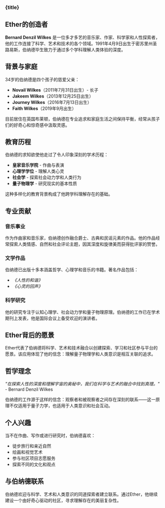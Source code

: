 
<h3 class="my-10 text-center text-xl font-bold">{title}</h3>

<div class="prose dark:prose-invert max-w-none">

## Ether的创造者

**Bernard Denzil Wilkes** 是一位多才多艺的音乐家、作家、科学家和人性探索者，他的工作连接了科学、艺术和技术的各个领域。1991年4月9日出生于密苏里州圣路易斯，伯纳德毕生致力于通过多个学科理解人类体验的深度。

## 背景与家庭

34岁的伯纳德是四个孩子的慈爱父亲：
- **Novail Wilkes**（2011年7月31日出生）- 长子
- **Jakeem Wilkes**（2013年12月25日出生）
- **Journey Wilkes**（2016年7月13日出生）  
- **Faith Wilkes**（2019年9月出生）

目前居住在英国布莱顿，伯纳德在专业追求和家庭生活之间保持平衡，经常从孩子们的好奇心和惊奇感中汲取灵感。

## 教育历程

伯纳德的求知欲使他走过了令人印象深刻的学术历程：
- **皇家音乐学院** - 作曲与表演
- **心理学学位** - 理解人类心灵
- **社会学** - 探索社会动力学和人类行为
- **量子物理学** - 研究现实的基本性质

这种多样化的教育背景构成了他跨学科理解存在的基础。

## 专业贡献

### 音乐事业
作为作曲家和音乐家，伯纳德创作融合爵士、古典和民谣元素的作品。他的作品经常探索人类情感、自然和社会评论主题，因其深度和旋律美而获得批评家的赞誉。

### 文学作品
伯纳德已出版十多本涵盖哲学、心理学和音乐的书籍。著名作品包括：
- *《人性的和谐》*
- *《心灵的回声》*

### 科学研究
他的研究专注于认知心理学、社会动力学和量子物理原理。伯纳德的工作已在学术期刊上发表，他是国际会议上备受欢迎的演讲者。

## Ether背后的愿景

Ether代表了伯纳德将科学、艺术和技术融合以创建探索、学习和社区参与平台的愿景。该应用体现了他的信念：理解量子物理学和人类意识是相互关联的追求。

## 哲学理念

*"在探索人性的深度和理解宇宙的奥秘中，我们在科学与艺术的融合中找到真理。"* - Bernard Denzil Wilkes

伯纳德的工作源于这样的信念：观察者和被观察者之间存在深刻的联系——这一原理不仅适用于量子力学，也适用于人类意识和社会互动。

## 个人兴趣

当不在作曲、写作或进行研究时，伯纳德喜欢：
- 徒步旅行和亲近自然
- 绘画和视觉艺术
- 参与社区项目志愿服务
- 探索不同的文化和观点

## 与伯纳德联系

伯纳德欢迎与科学、艺术和人类意识的同道探索者建立联系。通过Ether，他继续建设一个由好奇心驱动的社区，寻求理解存在的美丽复杂性。

</div>
